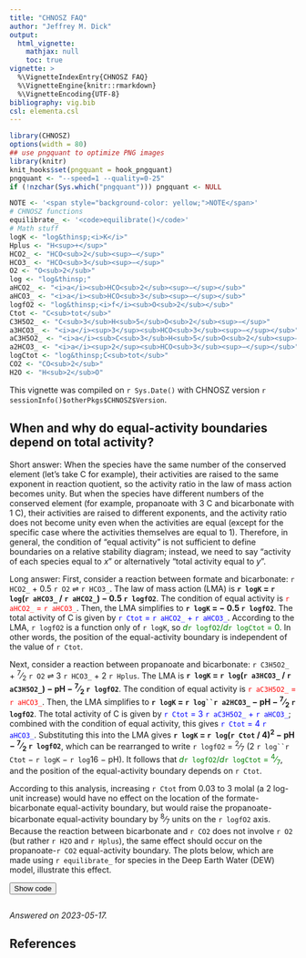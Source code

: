 ```yaml
---
title: "CHNOSZ FAQ"
author: "Jeffrey M. Dick"
output:
  html_vignette:
    mathjax: null
    toc: true
vignette: >
  %\VignetteIndexEntry{CHNOSZ FAQ}
  %\VignetteEngine{knitr::rmarkdown}
  %\VignetteEncoding{UTF-8}
bibliography: vig.bib
csl: elementa.csl
---
```


<script>
function ToggleDiv(ID) {
  var D = document.getElementById("D-" + ID);
  var B = document.getElementById("B-" + ID);
  if (D.style.display === "none") {
    // open the div and change button text
    D.style.display = "block";
    B.innerText = "Hide code";
  } else {
    // close the div and change button text
    D.style.display = "none";
    B.innerText = "Show code";
  }
}
</script>

```r
library(CHNOSZ)
options(width = 80)
## use pngquant to optimize PNG images
library(knitr)
knit_hooks$set(pngquant = hook_pngquant)
pngquant <- "--speed=1 --quality=0-25"
if (!nzchar(Sys.which("pngquant"))) pngquant <- NULL
```

```r
NOTE <- '<span style="background-color: yellow;">NOTE</span>'
# CHNOSZ functions
equilibrate_ <- '<code>equilibrate()</code>'
# Math stuff
logK <- "log&thinsp;<i>K</i>"
Hplus <- "H<sup>+</sup>"
HCO2_ <- "HCO<sub>2</sub><sup>−</sup>"
HCO3_ <- "HCO<sub>3</sub><sup>−</sup>"
O2 <- "O<sub>2</sub>"
log <- "log&thinsp;"
aHCO2_ <- "<i>a</i><sub>HCO<sub>2</sub><sup>−</sup></sub>"
aHCO3_ <- "<i>a</i><sub>HCO<sub>3</sub><sup>−</sup></sub>"
logfO2 <- "log&thinsp;<i>f</i><sub>O<sub>2</sub></sub>"
Ctot <- "C<sub>tot</sub>"
C3H5O2_ <- "C<sub>3</sub>H<sub>5</sub>O<sub>2</sub><sup>−</sup>"
a3HCO3_ <- "<i>a</i><sup>3</sup><sub>HCO<sub>3</sub><sup>−</sup></sub>"
aC3H5O2_ <- "<i>a</i><sub>C<sub>3</sub>H<sub>5</sub>O<sub>2</sub><sup>−</sup></sub>"
a2HCO3_ <- "<i>a</i><sup>2</sup><sub>HCO<sub>3</sub><sup>−</sup></sub>"
logCtot <- "log&thinsp;C<sub>tot</sub>"
CO2 <- "CO<sub>2</sub>"
H2O <- "H<sub>2</sub>O"
```

This vignette was compiled on `r Sys.Date()` with CHNOSZ version `r sessionInfo()$otherPkgs$CHNOSZ$Version`.

<!-- ######## SECTION MARKER ######## -->
## When and why do equal-activity boundaries depend on total activity?

Short answer: When the species have the same number of the conserved element (let's take C for example),
their activities are raised to the same exponent in reaction quotient, so the activity ratio in the law of mass action becomes unity.
But when the species have different numbers of the conserved element (for example, propanoate with 3 C and bicarbonate with 1 C),
their activities are raised to different exponents, and the activity ratio does not become unity even when the activities are equal
(except for the specific case where the activities themselves are equal to 1).
Therefore, in general, the condition of "equal activity" is not sufficient to define boundaries on a relative stability diagram;
instead, we need to say "activity of each species equal to *x*" or alternatively "total activity equal to *y*".

Long answer: First, consider a reaction between formate and bicarbonate: `r HCO2_` + 0.5 `r O2` $\rightleftharpoons$ `r HCO3_`.
The law of mass action (LMA) is <strong>`r logK` $=$ `r log`(`r aHCO3_` / `r aHCO2_`) $-$ 0.5 `r logfO2`</strong>.
The condition of equal activity is <font color="red">`r aHCO2_` $=$ `r aHCO3_`</font>.
Then, the LMA simplifies to <strong>`r logK` $=$ $-$ 0.5 `r logfO2`</strong>.
The total activity of C is given by <font color="blue">`r Ctot` $=$ `r aHCO2_` $+$ `r aHCO3_`</font>.
According to the LMA, `r logfO2` is a function only of `r logK`, so <font color="green">*d*`r logfO2`/*d*`r logCtot` $=$ 0</font>.
In other words, the position of the equal-activity boundary is independent of the value of `r Ctot`.

Next, consider a reaction between propanoate and bicarbonate: `r C3H5O2_` + <sup>7</sup>&frasl;<sub>2</sub> `r O2` $\rightleftharpoons$ 3 `r HCO3_` + 2 `r Hplus`.
The LMA is <strong>`r logK` $=$ `r log`(`r a3HCO3_` / `r aC3H5O2_`) $-$ pH $-$ <sup>7</sup>&frasl;<sub>2</sub> `r logfO2`</strong>.
The condition of equal activity is <font color="red">`r aC3H5O2_` $=$ `r aHCO3_`</font>.
Then, the LMA simplifies to <strong>`r logK` $=$ `r log``r a2HCO3_` $-$ pH $-$ <sup>7</sup>&frasl;<sub>2</sub> `r logfO2`</strong>.
The total activity of C is given by <font color="blue">`r Ctot` $=$ 3 `r aC3H5O2_` $+$ `r aHCO3_`</font>; combined with the condition of equal activity,
this gives <font color="blue">`r Ctot` $=$ 4 `r aHCO3_`</font>.
Substituting this into the LMA gives <strong>`r logK` $=$ `r log`(`r Ctot` / 4)<sup>2</sup> $-$ pH $-$ <sup>7</sup>&frasl;<sub>2</sub> `r logfO2`</strong>,
which can be rearranged to write `r logfO2` $=$ <sup>2</sup>&frasl;<sub>7</sub> (2 `r log``r Ctot` $-$ `r logK` $-$ `r log`16 $-$ pH).
It follows that <font color="green">*d*`r logfO2`/*d*`r logCtot` $=$ <sup>4</sup>&frasl;<sub>7</sub></font>,
and the position of the equal-activity boundary depends on `r Ctot`.

According to this analysis, increasing `r Ctot` from 0.03 to 3 molal (a 2 log-unit increase)
would have no effect on the location of the formate-bicarbonate equal-activity boundary,
but would raise the propanoate-bicarbonate equal-activity boundary by <sup>8</sup>&frasl;<sub>7</sub> units on the `r logfO2` axis.
Because the reaction between bicarbonate and `r CO2` does not involve `r O2` (but rather `r H2O` and `r Hplus`),
the same effect should occur on the propanoate-`r CO2` equal-activity boundary.
The plots below, which are made using `r equilibrate_` for species in the Deep Earth Water (DEW) model, illustrate this effect.

<button id="B-DEW_Ctot" onclick="ToggleDiv('DEW_Ctot')">Show code</button>
<div id="D-DEW_Ctot" style="display: none">
```r
### Based on demo/DEW.R in CHNOSZ

# Set up subplots
par(mfrow = c(1, 2), mar = c(3.0, 3.5, 2.5, 1.0), mgp = c(1.7, 0.3, 0), las = 1, tcl = 0.3, xaxs = "i", yaxs = "i")

# Activate DEW model
oldwat <- water("DEW")

###########
## logfO2-pH diagram for aqueous inorganic and organic carbon species at high pressure
## After Figure 1b of Sverjensky et al., 2014b [SSH14]
## (Nature Geoscience, https://doi.org/10.1038/NGEO2291)
###########

# Define system
basis("CHNOS+")
inorganic <- c("CO2", "HCO3-", "CO3-2", "CH4")
organic <- c("formic acid", "formate", "acetic acid", "acetate", "propanoic acid", "propanoate")
species(c(inorganic, organic), 0)
fill <- c(rep("aliceblue", length(inorganic)), rep("aquamarine", length(organic)))

# A function to make the diagrams
dfun <- function(T = 600, P = 50000, res = 200, Ctot = 0.03) {
  a <- affinity(pH = c(0, 10, res), O2 = c(-24, -12, res), T = T, P = P)
  # Set total C concentration to 0.03 molal
  # (from EQ3NR model for eclogite [Supporting Information of SSH14])
  e <- equilibrate(a, loga.balance = log10(Ctot))
  diagram(e, fill = fill)
  dp <- describe.property(c("     T", "     P"), c(T, P), digits = 0)
  legend("bottomleft", legend = dp, bty = "n")
}

water("DEW")
add.OBIGT("DEW")
dfun(Ctot = 0.03)
mtitle(c("Inorganic and organic species", "C[total] = 0.03 molal"))
dfun(Ctot = 3)
mtitle(c("Inorganic and organic species", "C[total] = 3 molal"))
```
</div>

```r
```

*Answered on 2023-05-17.*

## References
